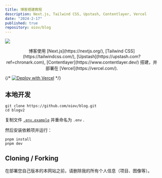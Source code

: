 ```yaml
---
title: 博客搭建教程
description: Next.js, Tailwind CSS, Upstash, Contentlayer, Vercel
date: "2024-2-17"
published: true
repository: oiov/blog
---
```


![](/nextjs.jpg)

<div align="center">
博客使用 [Next.js](https://nextjs.org/), [Tailwind CSS](https://tailwindcss.com/), [Upstash](https://upstash.com?ref=chronark.com), [Contentlayer](https://www.contentlayer.dev/) 搭建，并部署在 [Vercel](https://vercel.com/).
</div>


{/* [![Deploy with Vercel](https://vercel.com/button)](https://vercel.com/new/upstash/clone?demo-title=Next.js%20Portfolio%20with%20Pageview%20Counter&demo-description=Portfolio%20site%20with%20pageview%20counter%2C%20built%20with%20Next.js%2013%20App%20Router%2C%20Contentlayer%2C%20and%20Upstash%20Redis.&demo-url=https%3A%2F%2Fchronark.com%2F&demo-image=%2F%2Fimages.ctfassets.net%2Fe5382hct74si%2F1DA8n5a6WaP9p1FXf9LmUY%2Fc6264fa2732355787bf657df92dda8a1%2FCleanShot_2023-04-17_at_14.17.37.png&project-name=Next.js%20Portfolio%20with%20Pageview%20Counter&repository-name=nextjs-portfolio-pageview-counter&repository-url=https%3A%2F%2Fgithub.com%2Fchronark%2Fchronark.com&from=templates&integration-ids=oac_V3R1GIpkoJorr6fqyiwdhl17) */}

## 本地开发

```sh-session
git clone https://github.com/oiov/blog.git
cd blogv2
```

复制文件 [`.env.example`](https://github.com/oiov/blogv2/blob/main/.env.example) 并重命名为 `.env` .

然后安装依赖项并运行：
```sh-session
pnpm install
pnpm dev
```

## Cloning / Forking

在部署您自己版本的本网站之前，请删除我的所有个人信息（项目、图像等）。
